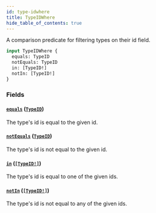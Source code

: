 ```yaml
---
id: type-idwhere
title: TypeIDWhere
hide_table_of_contents: true
---
```



A comparison predicate for filtering types on their id field.

```graphql
input TypeIDWhere {
  equals: TypeID
  notEquals: TypeID
  in: [TypeID!]
  notIn: [TypeID!]
}
```


### Fields

#### [`equals`](#) ([`TypeID`](/docs/directory-guide/graphql/reference/schema/scalars/type-id))

The type's id is equal to the given id.


#### [`notEquals`](#) ([`TypeID`](/docs/directory-guide/graphql/reference/schema/scalars/type-id))

The type's id is not equal to the given id.


#### [`in`](#) ([`[TypeID!]`](/docs/directory-guide/graphql/reference/schema/scalars/type-id))

The type's id is equal to one of the given ids.


#### [`notIn`](#) ([`[TypeID!]`](/docs/directory-guide/graphql/reference/schema/scalars/type-id))

The type's id is not equal to any of the given ids.




